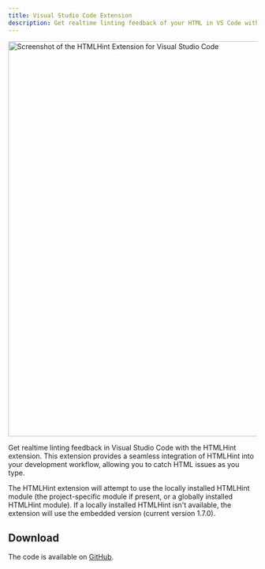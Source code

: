 ```yaml
---
title: Visual Studio Code Extension
description: Get realtime linting feedback of your HTML in VS Code with the HTMLHint extension.
---
```


<img src="/img/htmlhint-vscode-extension.png" alt="Screenshot of the HTMLHint Extension for Visual Studio Code" width="1533" height="800" />


Get realtime linting feedback in Visual Studio Code with the HTMLHint extension. This extension provides a seamless integration of HTMLHint into your development workflow, allowing you to catch HTML issues as you type.

The HTMLHint extension will attempt to use the locally installed HTMLHint module (the project-specific module if present, or a globally installed HTMLHint module). If a locally installed HTMLHint isn't available, the extension will use the embedded version (current version 1.7.0).

## Download

<CardGrid>
  <LinkCard
    title="VS Code Marketplace"
    href="https://marketplace.visualstudio.com/items?itemName=HTMLHint.vscode-htmlhint"
  />
  <LinkCard
    title="Open VSX Registry"
    href="https://open-vsx.org/extension/HTMLHint/vscode-htmlhint"
  />
</CardGrid>

The code is available on [GitHub](https://github.com/htmlhint/vscode-htmlhint).
